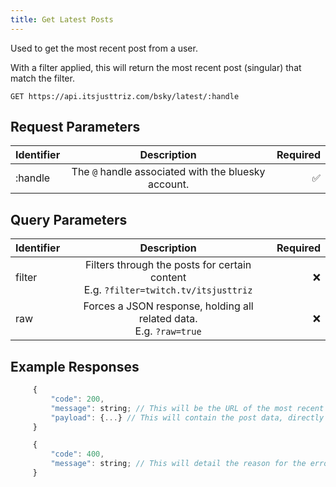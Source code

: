 ```yaml
---
title: Get Latest Posts
---
```



Used to get the most recent post from a user.

With a filter applied, this will return the most recent post (singular) that match the filter.

```curl noInline
GET https://api.itsjusttriz.com/bsky/latest/:handle
```

## Request Parameters

| Identifier |                     Description                     | Required |
| ---------- | :-------------------------------------------------: | -------: |
| :handle    | The `@` handle associated with the bluesky account. |       ✅ |

## Query Parameters

| Identifier |                                       Description                                       | Required |
| :--------- | :-------------------------------------------------------------------------------------: | -------: |
| filter     | Filters through the posts for certain content <br/>E.g. `?filter=twitch.tv/itsjusttriz` |      :x: |
| raw        |         Forces a JSON response, holding all related data.<br/>E.g. `?raw=true`          |      :x: |

## Example Responses

<Tabs>
  <TabItem value="success" label="Success" default>

   ```jsx
        {
            "code": 200,
            "message": string; // This will be the URL of the most recent post.
            "payload": {...} // This will contain the post data, directly from the BlueSkyAPI.
        }
```

</TabItem>

  <TabItem value="error" label="Error">

   ```jsx
        {
            "code": 400,
            "message": string; // This will detail the reason for the error.
        }
```

  </TabItem>
</Tabs>
